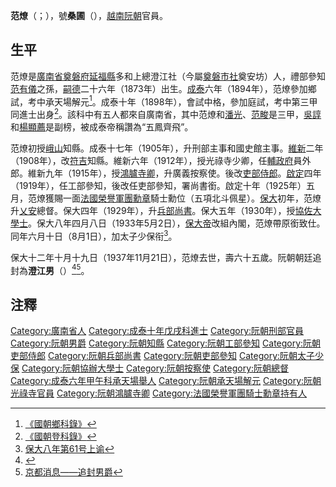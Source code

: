 '''范燎'''（{{vie|v='''Phạm Liệu'''|hn=范燎}}；{{bd|1873年||1937年|11月21日|catIdx=P}}），號'''桑圃'''（{{vie|v='''Tang Phố'''|hn=桑圃}}），[[越南|越南]][[阮朝|阮朝]]官員。

==生平==
范燎是[[廣南省|廣南省]][[奠磐府|奠磐府]][[延福縣|延福縣]]多和上總澄江社（今屬[[奠磐市社|奠磐市社]]奠安坊）人，禮部參知[[范有儀|范有儀]]之孫，[[嗣德|嗣德]]二十六年（1873年）出生。[[成泰|成泰]]六年（1894年），范燎參加鄉試，考中承天場解元<ref>[http://lib.nomfoundation.org/collection/1/volume/1071/page/95 《國朝鄉科錄》]</ref>。成泰十年（1898年），會試中格，參加庭試，考中第三甲同進士出身<ref>[http://lib.nomfoundation.org/collection/1/volume/543/page/5 《國朝登科錄》]</ref>。該科中有五人都來自廣南省，其中范燎和[[潘光_(阮朝)|潘光]]、[[范畯|范畯]]是三甲，[[吳諄|吳諄]]和[[楊顯薦|楊顯薦]]是副榜，被成泰帝稱讚為“五鳳齊飛”。

范燎初授[[峨山縣|峨山]]知縣。成泰十七年（1905年），升刑部主事和國史館主事。[[維新_(阮朝)|維新]]二年（1908年），改[[符吉縣|符吉]]知縣。維新六年（1912年），授光祿寺少卿，任[[輔政府|輔政府]]員外郎。維新九年（1915年），授[[鴻臚寺卿|鴻臚寺卿]]，升廣義按察使。後改[[吏部侍郎|吏部侍郎]]。[[啟定|啟定]]四年（1919年），任工部參知，後改任吏部參知，署尚書銜。啟定十年（1925年）五月，范燎獲賜一面[[法國榮譽軍團勳章|法國榮譽軍團勳章]]騎士勳位（五項北斗佩星）。[[保大_(阮朝)|保大]]初年，范燎升[[乂安省|乂安]]總督。保大四年（1929年），升[[兵部尚書|兵部尚書]]。保大五年（1930年），授[[協佐大學士|協佐大學士]]。保大八年四月八日（1933年5月2日），[[保大帝|保大帝]]改組內閣，范燎帶原銜致仕。同年六月十日（8月1日），加太子少保衔<ref>[http://gallica.bnf.fr/ark:/12148/bpt6k6140233m/f71.image 保大八年第61号上谕]</ref>。

保大十二年十月十九日（1937年11月21日），范燎去世，壽六十五歲。阮朝朝廷追封為'''澄江男'''（{{vie|v='''Trừng Giang Nam'''|hn=澄江男}}）<ref>{{Cite web |url=http://hophammientrung.vn/ho-pham-voi-dat-nuoc/3/124/pham-lieu---danh-si-dung-dau-ngu-phung-te-phi/cong-nghe-so.html |title=范燎——五鳳齊飛的名士 |accessdate=2017-04-11 |archiveurl=https://web.archive.org/web/20170412062004/http://hophammientrung.vn/ho-pham-voi-dat-nuoc/3/124/pham-lieu---danh-si-dung-dau-ngu-phung-te-phi/cong-nghe-so.html |archivedate=2017-04-12 |deadurl=yes }}</ref><ref>[http://baochi.nlv.gov.vn/baochi/cgi-bin/baochi?a=d&d=WJMY19371130.2.10&srpos=16&e=-------en-20--1--txt 京都消息——追封男爵]</ref>。

==注釋==
{{reflist}}

{{成泰十年戊戌科庭试正副榜}}

[[Category:廣南省人|Category:廣南省人]]
[[Category:成泰十年戊戌科進士|Category:成泰十年戊戌科進士]]
[[Category:阮朝刑部官員|Category:阮朝刑部官員]]
[[Category:阮朝男爵|Category:阮朝男爵]]
[[Category:阮朝知縣|Category:阮朝知縣]]
[[Category:阮朝工部參知|Category:阮朝工部參知]]
[[Category:阮朝吏部侍郎|Category:阮朝吏部侍郎]]
[[Category:阮朝兵部尚書|Category:阮朝兵部尚書]]
[[Category:阮朝吏部參知|Category:阮朝吏部參知]]
[[Category:阮朝太子少保|Category:阮朝太子少保]]
[[Category:阮朝協辦大學士|Category:阮朝協辦大學士]]
[[Category:阮朝按察使|Category:阮朝按察使]]
[[Category:阮朝總督|Category:阮朝總督]]
[[Category:成泰六年甲午科承天場舉人|Category:成泰六年甲午科承天場舉人]]
[[Category:阮朝承天場解元|Category:阮朝承天場解元]]
[[Category:阮朝光祿寺官員|Category:阮朝光祿寺官員]]
[[Category:阮朝鴻臚寺卿|Category:阮朝鴻臚寺卿]]
[[Category:法國榮譽軍團騎士勳章持有人|Category:法國榮譽軍團騎士勳章持有人]]